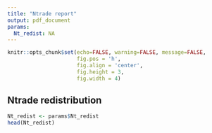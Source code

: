 ```yaml
---
title: "Ntrade report"
output: pdf_document
params:
  Nt_redist: NA
---
```


```r
knitr::opts_chunk$set(echo=FALSE, warning=FALSE, message=FALSE,
                      fig.pos = 'h',
                      fig.align = 'center',
                      fig.height = 3,
                      fig.width = 4)
```

## Ntrade redistribution

```r
Nt_redist <- params$Nt_redist
head(Nt_redist)
```

